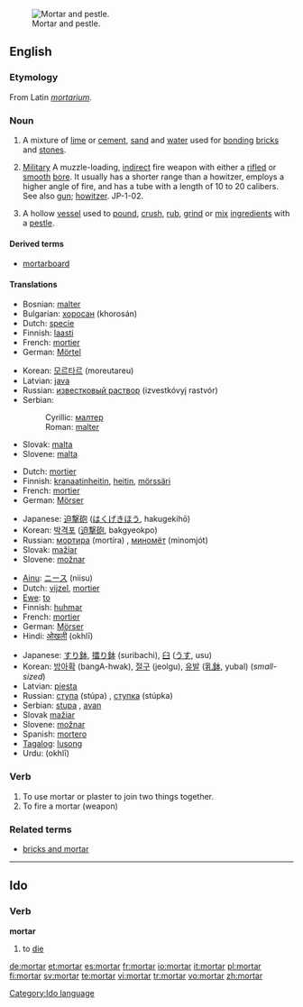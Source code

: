{{wikipedia}}
[[Image:Mozdzierz kuchenny.jpg|thumb|right|Mortar and pestle.]]
==English==

===Etymology===
From Latin ''[[mortarium]]''.

===Noun===
{{en-noun}}

# {{uncountable}} A mixture of [[lime]] or [[cement]], [[sand]] and [[water]] used for [[bonding]] [[brick]]s and [[stone]]s.
# {{countable}} [[Military]] A muzzle-loading, [[indirect]] fire weapon with either a [[rifle]]d or [[smooth]] [[bore]]. It usually has a shorter range than a howitzer, employs a higher angle of fire, and has a tube with a length of 10 to 20 calibers. See also [[gun]]; [[howitzer]]. JP-1-02.
# {{countable}} A hollow [[vessel]] used to [[pound]], [[crush]], [[rub]], [[grind]] or [[mix]] [[ingredient]]s with a [[pestle]].

====Derived terms====
* [[mortarboard]]

====Translations====
{{trans-top|mixture of lime or cement, sand and water}}
* Bosnian: [[malter#Bosnian|malter]] {{m}}
* Bulgarian: [[хоросан]] (khorosán) {{m}}
* Dutch: [[specie]]
* Finnish: [[laasti]]
* French: [[mortier]] {{m}}
* German: [[Mörtel]] {{m}}
{{trans-mid}}
* Korean: [[모르타르]] (moreutareu)
* Latvian: [[java]] {{f}}
* Russian: [[известковый раствор]] (izvestkóvyj rastvór) {{m}}
* Serbian:
*: Cyrillic: [[малтер]] {{m}}
*: Roman: [[malter#Serbian|malter]] {{m}}
* Slovak: [[malta#Slovak|malta]] {{f}}
* Slovene: [[malta]] {{f}}
{{trans-bot}}

{{trans-top|short large-bore cannon}}
* Dutch: [[mortier]]
* Finnish: [[kranaatinheitin]], [[heitin]], [[mörssäri]]
* French: [[mortier]] {{m}}
* German: [[Mörser]] {{m}}
{{trans-mid}}
* Japanese: [[迫撃砲]] ([[はくげきほう]], hakugekihō)
* Korean: [[박격포]] ([[迫撃砲]], bakgyeokpo)
* Russian: [[мортира]] (mortíra) {{f}}, [[миномёт]] (minomjót) {{m}}
* Slovak: [[mažiar]] {{m}}
* Slovene: [[možnar]] {{m}}
{{trans-bot}}

{{trans-top|vessel used to grind ingredients}}
* [[Ainu]]: [[ニース]] (niisu)
* Dutch: [[vijzel]], [[mortier]]
* [[Ewe]]: [[to#Ewe|to]]
* Finnish: [[huhmar]]
* French: [[mortier]] {{m}}
* German: [[Mörser]] {{m}}
* Hindi: [[ओखली]] (okhlī) {{f}}
{{trans-mid}}
* Japanese: [[すり鉢]], [[擂り鉢]] (suribachi), [[臼]] ([[うす]], usu)
* Korean: [[방아확]] (bangA-hwak), [[절구]] (jeolgu), [[유발]] ([[乳鉢]], yubal) (''small-sized'')
* Latvian: [[piesta]] {{f}}
* Russian: [[ступа]] (stúpa) {{f}}, [[ступка]] (stúpka) {{f}}
* Serbian: [[stupa]] {{f}}, [[avan]] {{m}}
* Slovak [[mažiar]] {{m}}
* Slovene: [[možnar]] {{m}}
* Spanish: [[mortero]] {{m}}
* [[Tagalog]]: [[lusong]]
* Urdu: {{URchar|[[اوکھلی]]}} (okhlī) {{f}}
{{trans-bot}}

===Verb===
{{en-verb}}

# To use mortar or plaster to join two things together.
# To fire a mortar (weapon)

===Related terms===
* [[bricks and mortar]]

----

==Ido==

===Verb===
'''mortar'''

# to [[die]]

[[Category:Ido language]]

[[de:mortar]]
[[et:mortar]]
[[es:mortar]]
[[fr:mortar]]
[[io:mortar]]
[[it:mortar]]
[[pl:mortar]]
[[fi:mortar]]
[[sv:mortar]]
[[te:mortar]]
[[vi:mortar]]
[[tr:mortar]]
[[vo:mortar]]
[[zh:mortar]]